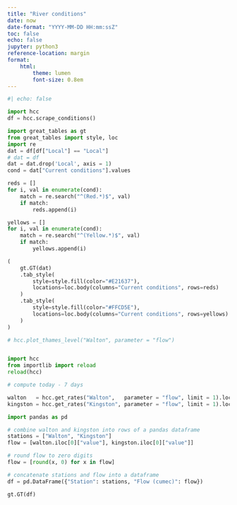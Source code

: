 ```yaml
---
title: "River conditions"
date: now
date-format: "YYYY-MM-DD HH:mm:ssZ"
toc: false
echo: false
jupyter: python3
reference-location: margin
format: 
    html:
        theme: lumen
        font-size: 0.8em
---
```


```python
#| echo: false

import hcc
df = hcc.scrape_conditions()

```


```python
import great_tables as gt
from great_tables import style, loc
import re
dat = df[df["Local"] == "Local"]
# dat = df
dat = dat.drop('Local', axis = 1)
cond = dat["Current conditions"].values

reds = []
for i, val in enumerate(cond):
    match = re.search("^(Red.*)$", val)
    if match:
        reds.append(i)

yellows = []
for i, val in enumerate(cond):
    match = re.search("^(Yellow.*)$", val)
    if match:
        yellows.append(i)

(
    gt.GT(dat)
    .tab_style(
        style=style.fill(color="#E21637"),
        locations=loc.body(columns="Current conditions", rows=reds)
    )
    .tab_style(
        style=style.fill(color="#FFCD5E"),
        locations=loc.body(columns="Current conditions", rows=yellows)
    )
)
```


```python
# hcc.plot_thames_level("Walton", parameter = "flow")


import hcc
from importlib import reload
reload(hcc)

# compute today - 7 days

walton   = hcc.get_rates("Walton",   parameter = "flow", limit = 1).loc[:, ["dateTime", "value"]]
kingston = hcc.get_rates("Kingston", parameter = "flow", limit = 1).loc[:, ["dateTime", "value"]]

import pandas as pd

# combine walton and kingston into rows of a pandas dataframe
stations = ["Walton", "Kingston"]
flow = [walton.iloc[0]["value"], kingston.iloc[0]["value"]]

# round flow to zero digits
flow = [round(x, 0) for x in flow]

# concatenate stations and flow into a dataframe
df = pd.DataFrame({"Station": stations, "Flow (cumec)": flow})

gt.GT(df)



```


